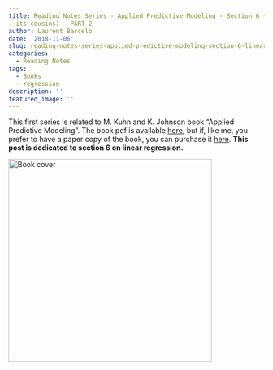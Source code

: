 ```yaml
---
title: Reading Notes Series - Applied Predictive Modeling - Section 6 (Linear Regression   and
  its cousins) - PART 2
author: Laurent Barcelo
date: '2018-11-06'
slug: reading-notes-series-applied-predictive-modeling-section-6-linear-regression-and-its-cousins-part-2
categories:
  - Reading Notes
tags:
  - Books
  - regression
description: ''
featured_image: ''
---
```


This first series is related to M. Kuhn and K. Johnson book "Applied Predictive Modeling". The book pdf is available [here](https://vuquangnguyen2016.files.wordpress.com/2018/03/applied-predictive-modeling-max-kuhn-kjell-johnson_1518.pdf), but if, like me, you prefer to have a paper copy of the book, you can purchase it [here](https://www.amazon.com/Applied-Predictive-Modeling-Max-Kuhn/dp/1461468485/ref=sr_1_1?ie=UTF8&qid=1540208647&sr=8-1&keywords=applied+predictive+modeling). **This post is dedicated to section 6 on linear regression.**

<img src="/post/2018-10-22-reading-notes-series-applied-predictive-modeling-section-3_files/Applied Predictive Modeling Cover.png" alt="Book cover" width="400px"/>

